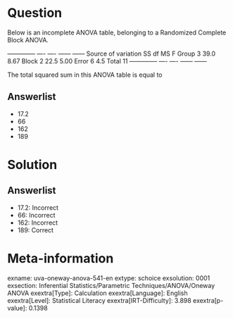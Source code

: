 Question
========

Below is an incomplete ANOVA table, belonging to a Randomized Complete Block ANOVA.

  -------------- ---- ---- ------ ------ Source of variation SS df MS F Group 3 39.0 8.67 Block 2 22.5 5.00 Error 6 4.5 Total 11 -------------- ---- ---- ------ ------

The total squared sum in this ANOVA table is equal to

Answerlist
----------

* 17.2
* 66
* 162
* 189

Solution
========

Answerlist
----------

* 17.2: Incorrect
* 66: Incorrect
* 162: Incorrect
* 189: Correct

Meta-information
================
exname: uva-oneway-anova-541-en
extype: schoice
exsolution: 0001
exsection: Inferential Statistics/Parametric Techniques/ANOVA/Oneway ANOVA
exextra[Type]: Calculation
exextra[Language]: English
exextra[Level]: Statistical Literacy
exextra[IRT-Difficulty]: 3.898
exextra[p-value]: 0.1398
